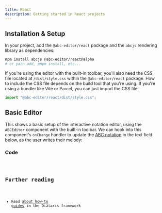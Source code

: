 ```yaml
---
title: React
description: Getting started in React projects
---
```



## Installation & Setup

In your project, add the `@abc-editor/react` package and the `abcjs` rendering library as dependencies:

```bash
npm install abcjs @abc-editor/react@alpha
# or yarn add, pnpm install, etc...
```

If you're using the editor with the built-in toolbar, you'll also need the CSS file located at `/dist/style.css` within the `@abc-editor/react` package. How to include the CSS file depends on the build tool that you're using. If you're using a bundler like Vite or Parcel, you can just import the CSS file:

```js
import "@abc-editor/react/dist/style.css";
```

## Basic Editor

This shows a basic setup of the interactive notation editor, using the `ABCEditor` component with the built-in toolbar. We can hook into this component's `onChange` handler to update the [ABC notation](https://abcnotation.com/) in the text field below, as the user writes their melody:

<div class="not-content">
  <BasicEditor client:idle  />
</div>

### Code

<Code code={BasicEditorCode} lang="tsx" />

## Further reading

- Read [about how-to guides](https://diataxis.fr/how-to-guides/) in the Diátaxis framework
